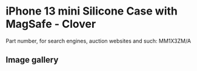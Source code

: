 
# iPhone 13 mini Silicone Case with MagSafe - Clover

Part number, for search engines, auction websites and such: MM1X3ZM/A

## Image gallery

<div style={{ width: "768px" }}>
  <GalleryComponent
    images={[
      {
        original: "/everysource/MM1X3.png",
        thumbnail: "/everypreview/MM1X3.png",
      },
      {
        original: "/everysource/MM1X3_AV1.png",
        thumbnail: "/everypreview/MM1X3_AV1.png",
      },
      {
        original: "/everysource/MM1X3_AV2.png",
        thumbnail: "/everypreview/MM1X3_AV2.png",
      },
      {
        original: "/everysource/MM1X3_AV3.png",
        thumbnail: "/everypreview/MM1X3_AV3.png",
      },
      {
        original: "/everysource/MM1X3_AV4.png",
        thumbnail: "/everypreview/MM1X3_AV4.png",
      }
    ]}
  />
</div>